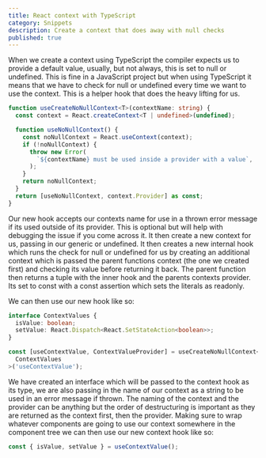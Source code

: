 ```yaml
---
title: React context with TypeScript
category: Snippets
description: Create a context that does away with null checks
published: true
---
```


When we create a context using TypeScript the compiler expects us to provide a default value, usually, but not always, this is set to null or undefined. This is fine in a JavaScript project but when using TypeScript it means that we have to check for null or undefined every time we want to use the context. This is a helper hook that does the heavy lifting for us.

```typescript
function useCreateNoNullContext<T>(contextName: string) {
  const context = React.createContext<T | undefined>(undefined);

  function useNoNullContext() {
    const noNullContext = React.useContext(context);
    if (!noNullContext) {
      throw new Error(
        `${contextName} must be used inside a provider with a value`,
      );
    }
    return noNullContext;
  }
  return [useNoNullContext, context.Provider] as const;
}
```

Our new hook accepts our contexts name for use in a thrown error message if its used outside of its provider. This is optional but will help with debugging the issue if you come across it. It then create a new context for us, passing in our generic or undefined. It then creates a new internal hook which runs the check for null or undefined for us by creating an additional context which is passed the parent functions context (the one we created first) and checking its value before returning it back. The parent function then returns a tuple with the inner hook and the parents contexts provider. Its set to const with a const assertion which sets the literals as readonly.

We can then use our new hook like so:

```typescript
interface ContextValues {
  isValue: boolean;
  setValue: React.Dispatch<React.SetStateAction<boolean>>;
}

const [useContextValue, ContextValueProvider] = useCreateNoNullContext<
  ContextValues
>('useContextValue');
```

We have created an interface which will be passed to the context hook as its type, we are also passing in the name of our context as a string to be used in an error message if thrown. The naming of the context and the provider can be anything but the order of destructuring is important as they are returned as the context first, then the provider. Making sure to wrap whatever components are going to use our context somewhere in the component tree we can then use our new context hook like so:

```typescript
const { isValue, setValue } = useContextValue();
```
